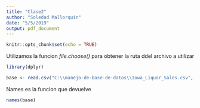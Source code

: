 ```yaml
---
title: "Clase2"
author: "Soledad Mallorquín"
date: "5/5/2019"
output: pdf_document
---
```


```r
knitr::opts_chunk$set(echo = TRUE)
```



Utilizamos la funcion *file.choose()* para obtener la ruta ddel archivo a utilizar 

```r
library(dplyr)
```

```r

base <- read.csv("C:\\manejo-de-base-de-datos\\Iowa_Liquor_Sales.csv", stringsAsFactors= FALSE) 
```

Names es la funcion que devuelve
```r
names(base)
```


```r

```
